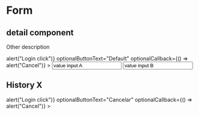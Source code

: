 

<Meta title="Atoms/Form" component={Form} />

# Form

## detail component

Other description

<Preview>
  <Story name="standard" parameters={{ decorators: [withKnobs, withA11y] }}>
    <Form
    titleText="Titulo"
    subtitleText="Subtitulo"
    submitText="Primary"
    linkText="Primary text link"
    linkHref="http://www.tiendanube.com"
    submitText="Primary"
    submitCallback={() => alert("Login click")}
    optionalButtonText="Default"
    optionalCallback={() => alert("Cancel")} >
    <Input
      label="label input A"
      value="value input A"
      placeholder="placeholder A"
      name="name A"
    />
    <Input
      label="label input B"
      value="value input B"
      placeholder="placeholder B"
      name="name B"
    />
    </Form>
  </Story>
</Preview>

## History X

<Preview withToolbar>
  <Story name="clases">
  <Form
    alertText="Alert de validación"
    submitText="Login"
    submitCallback={() => alert("Login click")}
    optionalButtonText="Cancelar"
    optionalCallback={() => alert("Cancel")}
  >
  </Form>
  </Story>
</Preview>

<Props of={Form} />
  